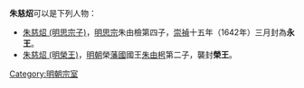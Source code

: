 '''朱慈炤'''可以是下列人物：
* [[朱慈炤_(明思宗子)|朱慈炤 (明思宗子)]]，[[明思宗|明思宗]]朱由檢第四子，[[崇禎|崇禎]]十五年（1642年）三月封為'''永王'''。
* [[朱慈炤_(明榮王)|朱慈炤 (明榮王)]]，[[明朝|明朝]]榮[[藩國|藩國]]國王[[朱由枵|朱由枵]]第二子，襲封'''榮王'''。
{{disambig|C|Cat=三字朱姓人名消歧义}}
[[Category:明朝宗室|Category:明朝宗室]]